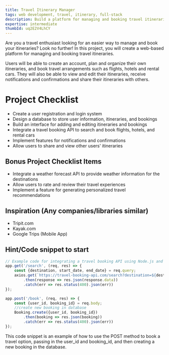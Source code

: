 ```yaml
---
title: Travel Itinerary Manager
tags: web development, travel, itinerary, full-stack
description: Build a platform for managing and booking travel itineraries.
expertise: intermediate
thumbId: uq2E2V4LhCY
---
```


Are you a travel enthusiast looking for an easier way to manage and book your itineraries? Look no further! In this project, you will create a web-based platform for managing and booking travel itineraries.

Users will be able to create an account, plan and organize their own itineraries, and book travel arrangements such as flights, hotels and rental cars. They will also be able to view and edit their itineraries, receive notifications and confirmations and share their itineraries with others.

<h1>Project Checklist</h1>
<ul>
<li>Create a user registration and login system</li>
<li>Design a database to store user information, itineraries, and bookings</li>
<li>Build an interface for adding and editing itineraries and bookings</li>
<li>Integrate a travel booking API to search and book flights, hotels, and rental cars</li>
<li>Implement features for notifications and confirmations</li>
<li>Allow users to share and view other users' itineraries</li>
</ul>
<h2>Bonus Project Checklist Items</h2>
<ul>
<li>Integrate a weather forecast API to provide weather information for the destinations</li>
<li>Allow users to rate and review their travel experiences</li>
<li>Implement a feature for generating personalized travel recommendations</li>
</ul>
<h2>Inspiration (Any companies/libraries similar)</h2>
<ul>
<li>Tripit.com</li>
<li>Kayak.com</li>
<li>Google Trips (Mobile App)</li>
</ul>
<h2>Hint/Code snippet to start</h2>

```javascript
// Example code for integrating a travel booking API using Node.js and Express
app.get('/search', (req, res) => {
    const {destination, start_date, end_date} = req.query;
    axios.get(`https://travel-booking-api.com/search?destination=${destination}&start_date=${start_date}&end_date=${end_date}`)
        .then(response => res.json(response.data))
        .catch(err => res.status(400).json(err))
});

app.post('/book', (req, res) => {
    const {user_id, booking_id} = req.body;
    //create new booking in database
    Booking.create({user_id, booking_id})
        .then(booking => res.json(booking))
        .catch(err => res.status(400).json(err))
});

```

This code snippet is an example of how to use the POST method to book a travel option, passing in the user_id and booking_id, and then creating a new booking in the database.

